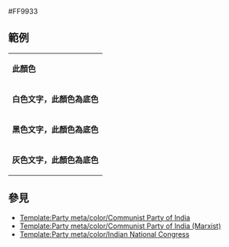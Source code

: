<nowiki>#FF9933</nowiki><noinclude>

== 範例 ==
{|
|- style="color:{{ {{PAGENAME}} }}"
| '''此顏色'''
|- style="background:{{ {{PAGENAME}} }}; color:white"
| '''白色文字，此顏色為底色'''
|- style="background:{{ {{PAGENAME}} }}; color:black"
| '''黑色文字，此顏色為底色'''
|- style="background:{{ {{PAGENAME}} }}; color:#D3D3D3"
| '''灰色文字，此顏色為底色'''
|}

== 參見 ==
*[[Template:Party meta/color/Communist Party of India]]
*[[Template:Party meta/color/Communist Party of India (Marxist)]]
*[[Template:Party meta/color/Indian National Congress]]

[[Category:印度政党颜色模板|{{PAGENAME}}]]
</noinclude>